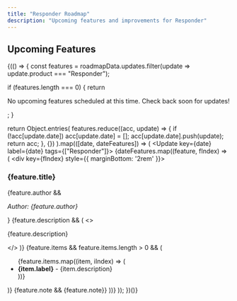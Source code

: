 ```yaml
---
title: "Responder Roadmap"
description: "Upcoming features and improvements for Responder"
---
```



## Upcoming Features

{(() => {
  const features = roadmapData.updates.filter(update => update.product === "Responder");
  
  if (features.length === 0) {
    return <p>No upcoming features scheduled at this time. Check back soon for updates!</p>;
  }
  
  return Object.entries(
    features.reduce((acc, update) => {
      if (!acc[update.date]) acc[update.date] = [];
      acc[update.date].push(update);
      return acc;
    }, {})
  ).map(([date, dateFeatures]) => (
    <Update key={date} label={date} tags={["Responder"]}>
      {dateFeatures.map((feature, fIndex) => (
        <div key={fIndex} style={{ marginBottom: '2rem' }}>
          <h3>{feature.title}</h3>
          {feature.author && <p><em>Author: {feature.author}</em></p>}
          {feature.description && (
            <>
              <br />
              <p>{feature.description}</p>
            </>
          )}
          {feature.items && feature.items.length > 0 && (
            <ul>
              {feature.items.map((item, iIndex) => (
                <li key={iIndex}>
                  <strong>{item.label}</strong> - {item.description}
                </li>
              ))}
            </ul>
          )}
          {feature.note && <Note>{feature.note}</Note>}
        </div>
      ))}
    </Update>
  ));
})()}